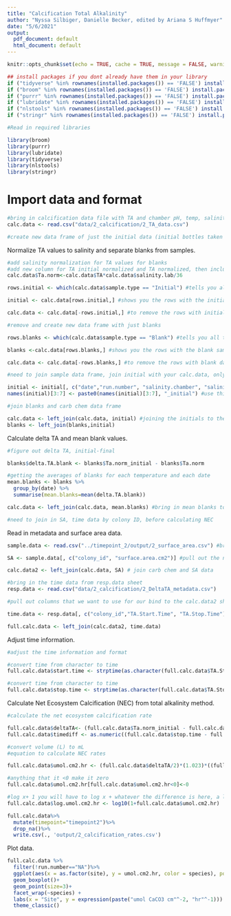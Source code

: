 ```yaml
---
title: "Calcification Total Alkalinity"
author: "Nyssa Silbiger, Danielle Becker, edited by Ariana S Huffmyer"
date: "5/6/2021"
output:
  pdf_document: default
  html_document: default
---
```


```r
knitr::opts_chunk$set(echo = TRUE, cache = TRUE, message = FALSE, warning = FALSE)
```

```r
## install packages if you dont already have them in your library
if ("tidyverse" %in% rownames(installed.packages()) == 'FALSE') install.packages('tidyverse') 
if ("broom" %in% rownames(installed.packages()) == 'FALSE') install.packages('broom') 
if ("purrr" %in% rownames(installed.packages()) == 'FALSE') install.packages('purrr') 
if ("lubridate" %in% rownames(installed.packages()) == 'FALSE') install.packages('lubridate') 
if ("nlstools" %in% rownames(installed.packages()) == 'FALSE') install.packages('nlstools')
if ("stringr" %in% rownames(installed.packages()) == 'FALSE') install.packages('stringr') 

#Read in required libraries

library(broom)
library(purrr)
library(lubridate)
library(tidyverse)
library(nlstools)
library(stringr)
```

# Import data and format
```r
#bring in calcification data file with TA and chamber pH, temp, salinity measurements
calc.data <- read.csv("data/2_calcification/2_TA_data.csv")

#create new data frame of just the initial data (initial bottles taken before each run for initial TA measurements), pull out initial data from sample.type
```

Normalize TA values to salinity and separate blanks from samples.  
```r
#add salinity normalization for TA values for blanks
#add new column for TA initial normalized and TA normalized, then include TA.norm values below 
calc.data$Ta.norm<-calc.data$TA*calc.data$salinity.lab/36

rows.initial <- which(calc.data$sample.type == "Initial") #tells you all the rows that you have with initial sample type

initial <- calc.data[rows.initial,] #shows you the rows with the initial sample type

calc.data <- calc.data[-rows.initial,] #to remove the rows with initial data

#remove and create new data frame with just blanks

rows.blanks <- which(calc.data$sample.type == "Blank") #tells you all the rows that you have wwith blanks

blanks <-calc.data[rows.blanks,] #shows you the rows with the blank sample type

calc.data <- calc.data[-rows.blanks,] #to remove the rows with blank data

#need to join sample data frame, join initial with your calc.data, only by run number, pull out the columns we need

initial <- initial[, c("date","run.number", "salinity.chamber", "salinity.lab", "TA", "mV.chamber", "Ta.norm")]
names(initial)[3:7] <- paste0(names(initial)[3:7], "_initial") #use this to rename all of our columns

#join blanks and carb chem data frame

calc.data <- left_join(calc.data, initial) #joining the initials to the data frame for carb chem
blanks <- left_join(blanks,initial)
```

Calculate delta TA and mean blank values.  
```r
#figure out delta TA, initial-final

blanks$delta.TA.blank <- blanks$Ta.norm_initial - blanks$Ta.norm

#getting the averages of blanks for each temperature and each date
mean.blanks <- blanks %>% 
  group_by(date) %>%
  summarise(mean.blanks=mean(delta.TA.blank))

calc.data <- left_join(calc.data, mean.blanks) #bring in mean blanks to calc.data

#need to join in SA, time data by colony ID, before calculating NEC
```

Read in metadata and surface area data.  
```r
sample.data <- read.csv("../timepoint_2/output/2_surface_area.csv") #bring in SA and volume data sheet

SA <- sample.data[, c("colony_id", "surface.area.cm2")] #pull out the necessary columns and treatment 

calc.data2 <- left_join(calc.data, SA) # join carb chem and SA data

#bring in the time data from resp.data sheet
resp.data <- read.csv("data/2_calcification/2_DeltaTA_metadata.csv")

#pull out columns that we want to use for our bind to the calc.data2 sheet

time.data <- resp.data[, c("colony_id","TA.Start.Time", "TA.Stop.Time")] 

full.calc.data <- left_join(calc.data2, time.data)
```

Adjust time information.  
```r
#adjust the time information and format

#convert time from character to time
full.calc.data$start.time <- strptime(as.character(full.calc.data$TA.Start.Time), "%I:%M:%S %p")

#convert time from character to time
full.calc.data$stop.time <- strptime(as.character(full.calc.data$TA.Stop.Time), "%I:%M:%S %p")
```

Calculate Net Ecosystem Calcification (NEC) from total alkalinity method.  
```r
#calculate the net ecosystem calcification rate

full.calc.data$deltaTA<- (full.calc.data$Ta.norm_initial - full.calc.data$Ta.norm) - full.calc.data$mean.blanks
full.calc.data$timediff <- as.numeric((full.calc.data$stop.time - full.calc.data$start.time)) 

#convert volume (L) to mL 
#equation to calculate NEC rates 

full.calc.data$umol.cm2.hr <- (full.calc.data$deltaTA/2)*(1.023)*((full.calc.data$vol.L*1000)/full.calc.data$surface.area.cm2)*(1/full.calc.data$timediff)*(1/1000)

#anything that it <0 make it zero
full.calc.data$umol.cm2.hr[full.calc.data$umol.cm2.hr<0]<-0

#log x+ 1 you will have to log x + whatever the difference is here, a line for dissolution and calcification
full.calc.data$log.umol.cm2.hr <- log10(1+full.calc.data$umol.cm2.hr) 

full.calc.data%>%
  mutate(timepoint="timepoint2")%>%
  drop_na()%>%
  write.csv(., 'output/2_calcification_rates.csv') 
```

Plot data.  
```r
full.calc.data %>%
  filter(!run.number=="NA")%>%
  ggplot(aes(x = as.factor(site), y = umol.cm2.hr, color = species), position=position_dodge(0.5)) +
  geom_boxplot()+
  geom_point(size=3)+
  facet_wrap(~species) +
  labs(x = "Site", y = expression(paste("umol CaCO3 cm"^-2, "hr"^-1))) +                                       # Plot all points
  theme_classic() 
```